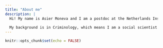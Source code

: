 ```yaml
---
title: "About me"
description: |
  Hi! My name is Asier Moneva and I am a postdoc at the Netherlands Institute for the Study of Crime and Law Enforcement (NSCR) and also at the Center of Expertise Cyber Security at The Hague University of Applied Sciences. (Yes, I have two affiliations.) Asier is a Spanish name---Basque, actually---that sounds like *ah-see-AIR*, with a hard 'R' at the end. But don't worry, I won't be mad if you don't pronounce it right... the first time!
  
  My background is in Criminology, which means I am a social scientist. In paticular, I research *how*, *when*, and *where* cybercrime occur, focusing on the *human factors* involved. To do so, I rely mainly on quantitative methods and data science, and I enjoy collaborating with scientists from other disciplines as well as with practitioners and professionals. The purpose of my research is twofold: to generate knowledge to better understand cybercrime, and to propose solutions to reduce or mitigate its impact.
---
```


```r
knitr::opts_chunk$set(echo = FALSE)
```

